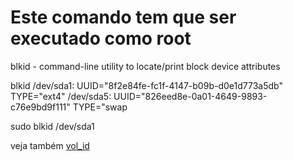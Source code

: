 =Este comando tem que ser executado como root=
blkid - command-line utility to locate/print block device attributes

blkid
/dev/sda1: UUID="8f2e84fe-fc1f-4147-b09b-d0e1d773a5db" TYPE="ext4" 
/dev/sda5: UUID="826eed8e-0a01-4649-9893-c76e9bd9f111" TYPE="swap

sudo blkid /dev/sda1


veja também [[vol_id]]